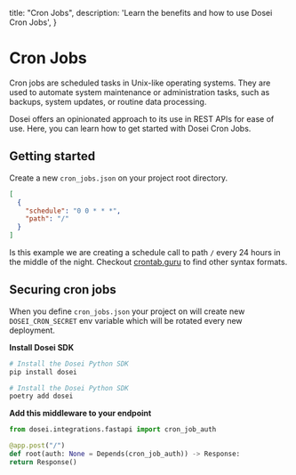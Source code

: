   title: "Cron Jobs",
  description:
    'Learn the benefits and how to use Dosei Cron Jobs',
}

# Cron Jobs
Cron jobs are scheduled tasks in Unix-like operating systems. They are used to automate system maintenance or administration tasks, such as backups, system updates, or routine data processing.

Dosei offers an opinionated approach to its use in REST APIs for ease of use. Here, you can learn how to get started with Dosei Cron Jobs.

## Getting started
Create a new `cron_jobs.json` on your project root directory.
```json
[
  {
    "schedule": "0 0 * * *",
    "path": "/"
  }
]
```
Is this example we are creating a schedule call to path `/` every 24 hours in the middle of the night.
Checkout [crontab.guru](https://crontab.guru/#0_0_*_*_*) to find other syntax formats.

## Securing cron jobs
When you define `cron_jobs.json` your project on will create new `DOSEI_CRON_SECRET` env variable which will be rotated every new deployment.

**Install Dosei SDK**
<CodeGroup>

  ```bash {{ title: 'pip' }}
  # Install the Dosei Python SDK
  pip install dosei
  ```

  ```bash {{ title: 'poetry' }}
  # Install the Dosei Python SDK
  poetry add dosei
  ```

</CodeGroup>

**Add this middleware to your endpoint**
<CodeGroup>
  ```python {{ title: 'FastAPI' }}
  from dosei.integrations.fastapi import cron_job_auth

  @app.post("/")
  def root(auth: None = Depends(cron_job_auth)) -> Response:
  return Response()
  ```
</CodeGroup>
